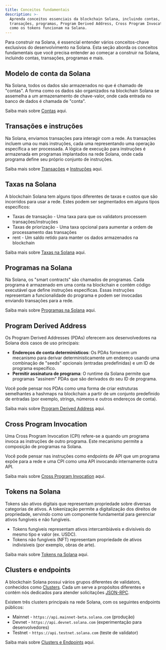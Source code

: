 ```yaml
---
title: Conceitos fundamentais
description: >-
  Aprenda conceitos essenciais da blockchain Solana, incluindo contas,
  transações, programas, Program Derived Address, Cross Program Invocation e
  como os tokens funcionam na Solana.
---
```


Para construir na Solana, é essencial entender vários conceitos-chave exclusivos
do desenvolvimento na Solana. Esta seção aborda os conceitos fundamentais que
você precisa entender ao começar a construir na Solana, incluindo contas,
transações, programas e mais.

## Modelo de conta da Solana

Na Solana, todos os dados são armazenados no que é chamado de "contas". A forma
como os dados são organizados na blockchain Solana se assemelha a um
armazenamento de chave-valor, onde cada entrada no banco de dados é chamada de
"conta".

Saiba mais sobre [Contas](/docs/core/accounts) aqui.

## Transações e instruções

Na Solana, enviamos transações para interagir com a rede. As transações incluem
uma ou mais instruções, cada uma representando uma operação específica a ser
processada. A lógica de execução para instruções é armazenada em programas
implantados na rede Solana, onde cada programa define seu próprio conjunto de
instruções.

Saiba mais sobre [Transações](/docs/core/transactions) e
[Instruções](/docs/core/transactions#instruction) aqui.

## Taxas na Solana

A blockchain Solana tem alguns tipos diferentes de taxas e custos que são
incorridos para usar a rede. Estes podem ser segmentados em alguns tipos
específicos:

- Taxas de transação - Uma taxa para que os validators processem
  transações/instruções
- Taxas de priorização - Uma taxa opcional para aumentar a ordem de
  processamento das transações
- rent - Um saldo retido para manter os dados armazenados na blockchain

Saiba mais sobre [Taxas na Solana](/docs/core/fees) aqui.

## Programas na Solana

Na Solana, os "smart contracts" são chamados de programas. Cada programa é
armazenado em uma conta na blockchain e contém código executável que define
instruções específicas. Essas instruções representam a funcionalidade do
programa e podem ser invocadas enviando transações para a rede.

Saiba mais sobre [Programas na Solana](/docs/core/programs) aqui.

## Program Derived Address

Os Program Derived Addresses (PDAs) oferecem aos desenvolvedores na Solana dois
casos de uso principais:

- **Endereços de conta determinísticos**: Os PDAs fornecem um mecanismo para
  derivar deterministicamente um endereço usando uma combinação de "seeds"
  opcionais (entradas predefinidas) e um ID de programa específico.
- **Permitir assinatura de programa**: O runtime da Solana permite que programas
  "assinem" PDAs que são derivados do seu ID de programa.

Você pode pensar nos PDAs como uma forma de criar estruturas semelhantes a
hashmaps na blockchain a partir de um conjunto predefinido de entradas (por
exemplo, strings, números e outros endereços de conta).

Saiba mais sobre [Program Derived Address](/docs/core/pda) aqui.

## Cross Program Invocation

Uma Cross Program Invocation (CPI) refere-se a quando um programa invoca as
instruções de outro programa. Este mecanismo permite a composição de programas
na Solana.

Você pode pensar nas instruções como endpoints de API que um programa expõe para
a rede e uma CPI como uma API invocando internamente outra API.

Saiba mais sobre [Cross Program Invocation](/docs/core/cpi) aqui.

## Tokens na Solana

Tokens são ativos digitais que representam propriedade sobre diversas categorias
de ativos. A tokenização permite a digitalização dos direitos de propriedade,
servindo como um componente fundamental para gerenciar ativos fungíveis e não
fungíveis.

- Tokens fungíveis representam ativos intercambiáveis e divisíveis do mesmo tipo
  e valor (ex. USDC).
- Tokens não fungíveis (NFT) representam propriedade de ativos indivisíveis (por
  exemplo, obras de arte).

Saiba mais sobre [Tokens na Solana](/docs/core/tokens) aqui.

## Clusters e endpoints

A blockchain Solana possui vários grupos diferentes de validators, conhecidos
como [Clusters](/docs/references/clusters). Cada um serve a propósitos
diferentes e contém nós dedicados para atender solicitações
[JSON-RPC](/docs/rpc/).

Existem três clusters principais na rede Solana, com os seguintes endpoints
públicos:

- Mainnet - `https://api.mainnet-beta.solana.com` (produção)
- Devnet - `https://api.devnet.solana.com` (experimentação para desenvolvedores)
- Testnet - `https://api.testnet.solana.com` (teste de validator)

Saiba mais sobre [Clusters e Endpoints](/docs/references/clusters) aqui.

